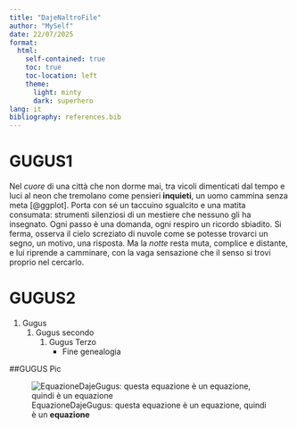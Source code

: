 ```yaml
---
title: "DajeNaltroFile"
author: "MySelf"
date: 22/07/2025
format: 
  html:
    self-contained: true
    toc: true                 
    toc-location: left      
    theme:
      light: minty 
      dark: superhero
lang: it      
bibliography: references.bib
---
```


# GUGUS1

Nel *cuore* di una città che non dorme mai, tra vicoli dimenticati dal tempo e luci al neon che tremolano come pensieri **inquieti**, un uomo cammina senza meta [@ggplot]. Porta con sé un taccuino sgualcito e una matita consumata: strumenti silenziosi di un mestiere che nessuno gli ha insegnato. Ogni passo è una domanda, ogni respiro un ricordo sbiadito. Si ferma, osserva il cielo screziato di nuvole come se potesse trovarci un segno, un motivo, una risposta. Ma la *notte* resta muta, complice e distante, e lui riprende a camminare, con la vaga sensazione che il senso si trovi proprio nel cercarlo.

# GUGUS2

1. Gugus
   1. Gugus secondo  
       1. Gugus Terzo
          - Fine genealogia

##GUGUS Pic

![EquazioneDajeGugus: questa equazione è un equazione, quindi è un **equazione**](img/DajeEquation.png)


